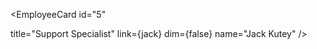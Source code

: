 
<EmployeeCard
  id="1"
  title="Lead Installer"
  link={cj}
  dim={false}
  name="CJ Shiner"
/>

<EmployeeCard
  id="2"
  title="Network Engineer"
  link={tyler}
  dim={false}
  name="Tyler Freeman"
/>

<EmployeeCard
  id="3"
  title="Solutions Architect"
  link={eric}
  dim={false}
  name="Eric Delacruz"
/>

<EmployeeCard
  id="4"
  title="Lead Installer"
  link={david}
  dim={false}
  name="David Peck"
/>

<EmployeeCard
  id="5"
  
  title="Support Specialist"
  link={jack}
  dim={false}
  name="Jack Kutey"
/>

<EmployeeCard
  id="6"
  title="Office Manager"
  link={tracy}
  dim={false}
  name="Tracy Shiner"
/>